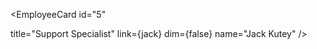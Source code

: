 
<EmployeeCard
  id="1"
  title="Lead Installer"
  link={cj}
  dim={false}
  name="CJ Shiner"
/>

<EmployeeCard
  id="2"
  title="Network Engineer"
  link={tyler}
  dim={false}
  name="Tyler Freeman"
/>

<EmployeeCard
  id="3"
  title="Solutions Architect"
  link={eric}
  dim={false}
  name="Eric Delacruz"
/>

<EmployeeCard
  id="4"
  title="Lead Installer"
  link={david}
  dim={false}
  name="David Peck"
/>

<EmployeeCard
  id="5"
  
  title="Support Specialist"
  link={jack}
  dim={false}
  name="Jack Kutey"
/>

<EmployeeCard
  id="6"
  title="Office Manager"
  link={tracy}
  dim={false}
  name="Tracy Shiner"
/>